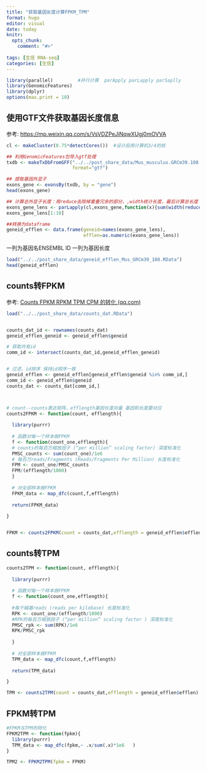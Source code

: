 ---
title: "获取基因长度计算FPKM_TPM"
format: hugo
editor: visual
date: today
knitr:
  opts_chunk: 
    comment: "#>"
    
tags: [生信 RNA-seq]
categories: [生信]
---

<!--more-->

```{r message=FALSE}
library(parallel)         #并行计算  parApply parLapply parSaplly 
library(GenomicFeatures)
library(dplyr)
options(max.print = 10)
```

## 使用GTF文件获取基因长度信息

参考: <https://mp.weixin.qq.com/s/VsVDZPeJiNqwXUgj0mOVVA>

```{r eval=FALSE}


cl <- makeCluster(0.75*detectCores())  #设计启用计算机3/4的核

## 利用GenomicFeatures包导入gtf处理
txdb <- makeTxDbFromGFF("../../post_share_data/Mus_musculus.GRCm39.108.gtf.gz",
                        format="gtf") 

## 提取基因外显子
exons_gene <- exonsBy(txdb, by = "gene") 
head(exons_gene)

## 计算总外显子长度：用reduce去除掉重叠冗余的部分，,width统计长度，最后计算总长度
exons_gene_lens <- parLapply(cl,exons_gene,function(x){sum(width(reduce(x)))}) 
exons_gene_lens[1:10]

##转换为dataframe
geneid_efflen <- data.frame(geneid=names(exons_gene_lens),
                            efflen=as.numeric(exons_gene_lens))
```

一列为基因名ENSEMBL ID 一列为基因长度

```{r}
load("../../post_share_data/geneid_efflen_Mus_GRCm39_108.RData")
head(geneid_efflen)
```

## counts转FPKM

参考: [Counts FPKM RPKM TPM CPM 的转化 (qq.com)](https://mp.weixin.qq.com/s/IUV9dSbRBK1nvetixKOCRw)

```{r}
load("../../post_share_data/counts_dat.RData")


counts_dat_id <- rownames(counts_dat)
geneid_efflen_geneid <- geneid_efflen$geneid

# 获取共有id
comm_id <- intersect(counts_dat_id,geneid_efflen_geneid)


# 过滤，id排序 保持id顺序一致
geneid_efflen <- geneid_efflen[geneid_efflen$geneid %in% comm_id,]
comm_id <- geneid_efflen$geneid
counts_dat <- counts_dat[comm_id,]



# count--counts表达矩阵，efflength基因长度向量 基因和长度要对应
counts2FPKM <- function(count, efflength){    
  
  library(purrr)
  
  # 函数对每一个样本做FPKM
  f <- function(count_one,efflength){
  # counts的每百万缩放因子 (“per million” scaling factor) 深度标准化   
  PMSC_counts <- sum(count_one)/1e6   
  # 每百万reads/Fragments (Reads/Fragments Per Million) 长度标准化  
  FPM <- count_one/PMSC_counts         
  FPM/(efflength/1000)   
  }
  
  # 对全部样本做FPKM
  FPKM_data <- map_dfc(count,f,efflength)
  
  return(FPKM_data)
  
} 


FPKM <- counts2FPKM(count = counts_dat,efflength = geneid_efflen$efflen)

```

## counts转TPM

```{r}


counts2TPM <- function(count, efflength){   
  
  library(purrr)
  
  # 函数对每一个样本做FPKM
  f <- function(count_one,efflength){
    
  #每千碱基reads (reads per kilobase) 长度标准化
  RPK <- count_one/(efflength/1000)      
  #RPK的每百万缩放因子 (“per million” scaling factor ) 深度标准化
  PMSC_rpk <- sum(RPK)/1e6           
  RPK/PMSC_rpk
    
  }
  
  # 对全部样本做FPKM
  TPM_data <- map_dfc(count,f,efflength)
  
  return(TPM_data)

}    

TPM <- counts2TPM(count = counts_dat,efflength = geneid_efflen$efflen)
```

## FPKM转TPM

```{r}
#FPKM与TPM的转化 
FPKM2TPM <- function(fpkm){
  library(purrr)
  TPM_data <- map_dfc(fpkm,~ .x/sum(.x)*1e6   )
} 

TPM2 <- FPKM2TPM(fpkm = FPKM)

```

